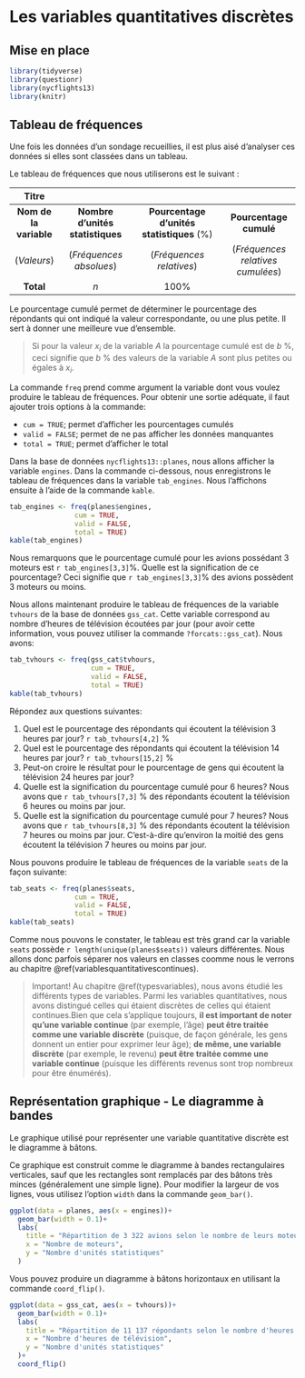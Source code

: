 # Les variables quantitatives discrètes {#variablesquantitativesdiscretes}

## Mise en place

```r
library(tidyverse)
library(questionr)
library(nycflights13)
library(knitr)
```

## Tableau de fréquences {#tabfreqquantdiscr}

Une fois les données d’un sondage recueillies, il est plus aisé d’analyser ces données si elles sont classées dans un tableau. 

Le tableau de fréquences que nous utiliserons est le suivant :

|                                                         Titre                                                                           ||
|:----------------------:|:--------------------------------:|:----------------------------------------:|:---------------------------------:|
| **Nom de la variable** | **Nombre d'unités statistiques** | **Pourcentage d'unités statistiques** (%)| **Pourcentage cumulé**            |
|      (_Valeurs_)       |      (_Fréquences absolues_)     |         (_Fréquences relatives_)         | (_Fréquences relatives cumulées_) |
|        **Total**       |                _n_               |                   100%                   |                                   |

Le pourcentage cumulé permet de déterminer le pourcentage des répondants qui ont indiqué la valeur correspondante, ou une plus petite. Il sert à donner une meilleure vue d’ensemble. 

> Si pour la valeur $x_i$ de la variable $A$ la pourcentage cumulé est de $b$ %, ceci signifie que $b$ % des valeurs de la variable $A$ sont plus petites ou égales à $x_i$.

La commande `freq` prend comme argument la variable dont vous voulez produire le tableau de fréquences. Pour obtenir une sortie adéquate, il faut ajouter trois options à la commande:

- `cum = TRUE`; permet d'afficher les pourcentages cumulés
- `valid = FALSE`; permet de ne pas afficher les données manquantes
- `total = TRUE`; permet d'afficher le total

Dans la base de données `nycflights13::planes`, nous allons afficher la variable `engines`. Dans la commande ci-dessous, nous enregistrons le tableau de fréquences dans la variable `tab_engines`. Nous l'affichons ensuite à l'aide de la commande `kable`.

```r
tab_engines <- freq(planes$engines,
                cum = TRUE,
                valid = FALSE,
                total = TRUE)
kable(tab_engines)
```

Nous remarquons que le pourcentage cumulé pour les avions possédant 3 moteurs est `r tab_engines[3,3]`%. Quelle est la signification de ce pourcentage? Ceci signifie que `r tab_engines[3,3]`% des avions possèdent 3 moteurs ou moins.

Nous allons maintenant produire le tableau de fréquences de la variable `tvhours` de la base de données `gss_cat`. Cette variable correspond au nombre d'heures de télévision écoutées par jour (pour avoir cette information, vous pouvez utiliser la commande  `?forcats::gss_cat`). Nous avons:

```r
tab_tvhours <- freq(gss_cat$tvhours,
                    cum = TRUE,
                    valid = FALSE,
                    total = TRUE)
kable(tab_tvhours)
```

Répondez aux questions suivantes:

1. Quel est le pourcentage des répondants qui écoutent la télévision 3 heures par jour? `r tab_tvhours[4,2]` %
1. Quel est le pourcentage des répondants qui écoutent la télévision 14 heures par jour? `r tab_tvhours[15,2]` %
1. Peut-on croire le résultat pour le pourcentage de gens qui écoutent la télévision 24 heures par jour?
1. Quelle est la signification du pourcentage cumulé pour 6 heures? Nous avons que `r tab_tvhours[7,3]` % des répondants écoutent la télévision 6 heures ou moins par jour.
1. Quelle est la signification du pourcentage cumulé pour 7 heures? Nous avons que `r tab_tvhours[8,3]` % des répondants écoutent la télévision 7 heures ou moins par jour. C'est-à-dire qu'environ la moitié des gens écoutent la télévision 7 heures ou moins par jour.

Nous pouvons produire le tableau de fréquences de la variable `seats` de  la façon suivante:

```r
tab_seats <- freq(planes$seats,
                cum = TRUE,
                valid = FALSE,
                total = TRUE)
kable(tab_seats)
```

Comme nous pouvons le constater, le tableau est très grand car la variable `seats` possède `r length(unique(planes$seats))` valeurs différentes. Nous allons donc parfois séparer nos valeurs en classes coomme nous le verrons au chapitre \@ref(variablesquantitativescontinues).

> Important!	Au chapitre \@ref(typesvariables), nous avons étudié les différents types de variables. Parmi les variables quantitatives, nous avons distingué celles qui étaient discrètes de celles qui étaient continues.Bien que cela s’applique toujours, **il est important de noter qu’une variable continue** (par exemple, l’âge) **peut être traitée comme une variable discrète** (puisque, de façon générale, les gens donnent un entier pour exprimer leur âge); **de même, une variable discrète** (par exemple, le revenu) **peut être traitée comme une variable continue** (puisque les différents revenus sont trop nombreux pour être énumérés).

## Représentation graphique - Le diagramme à bandes

Le graphique utilisé pour représenter une variable quantitative discrète est le diagramme à bâtons. 

Ce graphique est construit comme le diagramme à bandes rectangulaires verticales, sauf que les rectangles sont remplacés par des bâtons très minces (généralement une simple ligne). Pour modifier la largeur de vos lignes, vous utilisez l'option `width` dans la commande `geom_bar()`.

```r
ggplot(data = planes, aes(x = engines))+
  geom_bar(width = 0.1)+
  labs(
    title = "Répartition de 3 322 avions selon le nombre de leurs moteurs",
    x = "Nombre de moteurs",
    y = "Nombre d'unités statistiques"
  )
```

Vous pouvez produire un diagramme à bâtons horizontaux en utilisant la commande `coord_flip()`.

```r
ggplot(data = gss_cat, aes(x = tvhours))+
  geom_bar(width = 0.1)+
  labs(
    title = "Répartition de 11 137 répondants selon le nombre d'heures de télévision écoutées par jour",
    x = "Nombre d'heures de télévision",
    y = "Nombre d'unités statistiques"
  )+
  coord_flip()
```

